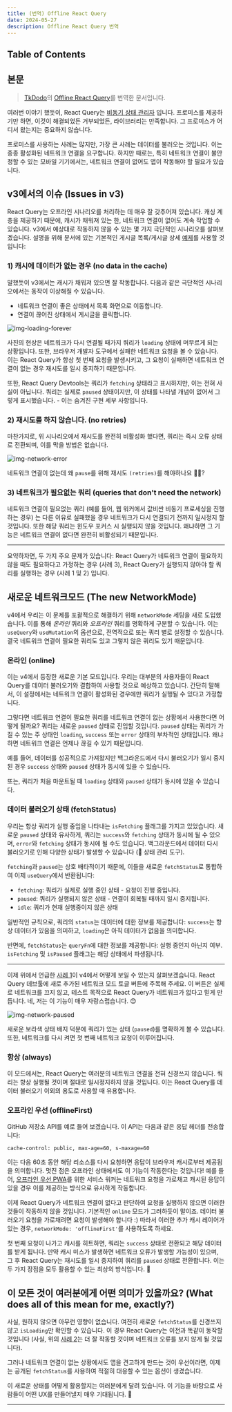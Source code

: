 ```yaml
---
title: (번역) Offline React Query
date: 2024-05-27
description: Offline React Query 번역
---
```


## Table of Contents

## 본문

> [TkDodo](https://github.com/tkdodo)의 [Offline React Query](https://tkdodo.eu/blog/offline-react-query)를 번역한 문서입니다.

여러번 이야기 했듯이, React Query는 [비동기 상태 관리자](https://tkdodo.eu/blog/react-query-as-a-state-manager) 입니다. 프로미스를 제공하기만 하면, 이것이 해결되었든 거부되었든, 라이브러리는 만족합니다. 그 프로미스가 어디서 왔는지는 중요하지 않습니다.

프로미스를 사용하는 사례는 많지만, 가장 큰 사례는 데이터를 불러오는 것입니다. 이는 종종 활성화된 네트워크 연결을 요구합니다. 하지만 때로는, 특히 네트워크 연결이 불안정할 수 있는 모바일 기기에서는, 네트워크 연결이 없어도 앱이 작동해야 할 필요가 있습니다.

## v3에서의 이슈 (Issues in v3)

React Query는 오프라인 시나리오를 처리하는 데 매우 잘 갖추어져 있습니다. 캐싱 계층을 제공하기 때문에, 캐시가 채워져 있는 한, 네트워크 연결이 없어도 계속 작업할 수 있습니다. v3에서 예상대로 작동하지 않을 수 있는 몇 가지 극단적인 시나리오를 살펴보겠습니다. 설명을 위해 문서에 있는 기본적인 게시글 목록/게시글 상세 [예제](https://react-query.tanstack.com/examples/basic)를 사용할 것입니다:

### 1) 캐시에 데이터가 없는 경우 (no data in the cache)

말했듯이 v3에서는 캐시가 채워져 있으면 잘 작동합니다. 다음과 같은 극단적인 시나리오에서는 동작이 이상해질 수 있습니다.

- 네트워크 연결이 좋은 상태에서 목록 화면으로 이동합니다.
- 연결이 끊어진 상태에서 게시글을 클릭합니다.

<img src="/images/contents/13-offline-react-query/img-loading-forever.gif" alt="img-loading-forever" />

사진의 현상은 네트워크가 다시 연결될 때가지 쿼리가 `loading` 상태에 머무르게 되는 상황입니다. 또한, 브라우저 개발자 도구에서 실패한 네트워크 요청을 볼 수 있습니다. 이는 React Query가 항상 첫 번째 요청을 발생시키고, 그 요청이 실패하면 네트워크 연결이 없는 경우 재시도를 일시 중지하기 때문입니다.

또한, React Query Devtools는 쿼리가 `fetching` 상태라고 표시하지만, 이는 전혀 사실이 아닙니다. 쿼리는 실제로 `paused` 상태이지만, 이 상태를 나타낼 개념이 없어서 그렇게 표시했습니다. - 이는 숨겨진 구현 세부 사항입니다.

### 2) 재시도를 하지 않습니다. (no retries)

마찬가지로, 위 시나리오에서 재시도를 완전히 비활성화 했다면, 쿼리는 즉시 오류 상태로 전환되며, 이를 막을 방법은 없습니다.

<img src="/images/contents/13-offline-react-query/img-network-error.gif" alt="img-network-error" />

네트워크 연결이 없는데 왜 `pause`를 위해 재시도 `(retries)`를 해야하나요 🤷‍♂️?

### 3) 네트워크가 필요없는 쿼리 (queries that don't need the network)

네트워크 연결이 필요없는 쿼리 (예를 들어, 웹 워커에서 값비싼 비동기 프로세싱을 진행하는 경우) 는 다른 이유로 실패했을 경우 네트워크가 다시 연결되기 전까지 일시정지 할 것입니다. 또한 해당 쿼리는 윈도우 포커스 시 실행되지 않을 것입니다. 왜냐하면 그 기능은 네트워크 연결이 없다면 완전히 비활성되기 때문입니다.

---

요약하자면, 두 가지 주요 문제가 있습니다: React Query가 네트워크 연결이 필요하지 않을 때도 필요하다고 가정하는 경우 (사례 3), React Query가 실행되지 않아야 할 쿼리를 실행하는 경우 (사례 1 및 2) 입니다.

## 새로운 네트워크모드 (The new NetworkMode)

v4에서 우리는 이 문제를 포괄적으로 해결하기 위해 `networkMode` 세팅을 새로 도입했습니다. 이를 통해 _온라인_ 쿼리와 _오프라인_ 쿼리를 명확하게 구분할 수 있습니다. 이는 `useQuery`와 `useMutation`의 옵션으로, 전역적으로 또는 쿼리 별로 설정할 수 있습니다. 결국 네트워크 연결이 필요한 쿼리도 있고 그렇지 않은 쿼리도 있기 때문입니다.

### 온라인 (online)

이는 v4에서 등장한 새로운 기본 모드입니다. 우리는 대부분의 사용자들이 React Query를 데이터 불러오기와 결합하여 사용할 것으로 예상하고 있습니다. 간단히 말해서, 이 설정에서는 네트워크 연결이 활성화된 경우에만 쿼리가 실행될 수 있다고 가정합니다.

그렇다면 네트워크 연결이 필요한 쿼리를 네트워크 연결이 없는 상황에서 사용한다면 어떻게 될까요? 쿼리는 새로운 `paused` 상태로 진입할 것입니다. `paused` 상태는 쿼리가 가질 수 있는 주 상태인 `loading`, `success` 또는 `error` 상태의 부차적인 상태입니다. 왜냐하면 네트워크 연결은 언제나 끊길 수 있기 때문입니다.

예를 들어, 데이터를 성공적으로 가져왔지만 백그라운드에서 다시 불러오기가 일시 중지된 경우 `success` 상태와 `paused` 상태가 동시에 있을 수 있습니다.

또는, 쿼리가 처음 마운트될 때 `loading` 상태와 `paused` 상태가 동시에 있을 수 있습니다.

### 데이터 불러오기 상태 (fetchStatus)

우리는 항상 쿼리가 실행 중임을 나타내는 `isFetching` 플래그를 가지고 있었습니다. 새로운 `paused` 상태와 유사하게, 쿼리는 `success`와 `fetching` 상태가 동시에 될 수 있으며, `error`와 `fetching` 상태가 동시에 될 수도 있습니다. 백그라운드에서 데이터 다시 불러오기로 인해 다양한 상태가 발생할 수 있습니다 (👋 상태 관리 도구).

`fetching`과 `paused`는 상호 배타적이기 때문에, 이들을 새로운 `fetchStatus`로 통합하여 이제 `useQuery`에서 반환됩니다:

- `fetching`: 쿼리가 실제로 실행 중인 상태 - 요청이 진행 중입니다.
- `paused`: 쿼리가 실행되지 않은 상태 - 연결이 회복될 때까지 일시 중지됩니다.
- `idle`: 쿼리가 현재 실행중이지 않은 상태

일반적인 규칙으로, 쿼리의 `status`는 데이터에 대한 정보를 제공합니다: `success`는 항상 데이터가 있음을 의미하고, `loading`은 아직 데이터가 없음을 의미합니다.

반면에, `fetchStatus`는 `queryFn`에 대한 정보를 제공합니다: 실행 중인지 아닌지 여부. `isFetching` 및 `isPaused` 플래그는 해당 상태에서 파생됩니다.

---

이제 위에서 언급한 [사례 1](https://tkdodo.eu/blog/offline-react-query#1-no-data-in-the-cache)이 v4에서 어떻게 보일 수 있는지 살펴보겠습니다. React Query 데브툴에 새로 추가된 네트워크 모드 토글 버튼에 주목해 주세요. 이 버튼은 실제로 네트워크를 끄지 않고, 테스트 목적으로 React Query가 네트워크가 없다고 믿게 만듭니다. 네, 저는 이 기능이 매우 자랑스럽습니다. 😊

<img src="/images/contents/13-offline-react-query/img-network-paused.png" alt="img-network-paused" />

새로운 보라색 상태 배지 덕분에 쿼리가 있는 상태 (`paused`)를 명확하게 볼 수 있습니다. 또한, 네트워크를 다시 켜면 첫 번째 네트워크 요청이 이루어집니다.

### 항상 (always)

이 모드에서는, React Query는 여러분의 네트워크 연결을 전혀 신경쓰지 않습니다. 쿼리는 항상 실행될 것이며 절대로 일시정지하지 않을 것입니다. 이는 React Query를 데이터 불러오기 이외의 용도로 사용할 때 유용합니다.

### 오프라인 우선 (offlineFirst)

GitHub 저장소 API를 예로 들어 보겠습니다. 이 API는 다음과 같은 응답 헤더를 전송합니다:

```
cache-control: public, max-age=60, s-maxage=60
```

이는 다음 60초 동안 해당 리소스를 다시 요청하면 응답이 브라우저 캐시로부터 제공됨을 의미합니다. 멋진 점은 오프라인 상태에서도 이 기능이 작동한다는 것입니다! 예를 들어, [오프라인 우선 PWA](https://developer.mozilla.org/en-US/docs/Web/Progressive_web_apps/Offline_Service_workers)를 위한 서비스 워커는 네트워크 요청을 가로채고 캐시된 응답이 있을 경우 이를 제공하는 방식으로 유사하게 작동합니다.

이제 React Query가 네트워크 연결이 없다고 판단하여 요청을 실행하지 않으면 이러한 것들이 작동하지 않을 것입니다. 기본적인 `online` 모드가 그러하듯이 말이죠. 데이터 불러오기 요청을 가로채려면 요청이 발생해야 합니다 :) 따라서 이러한 추가 캐시 레이어가 있는 경우, `networkMode: 'offlineFirst'`를 사용하도록 하세요.

첫 번째 요청이 나가고 캐시를 히트하면, 쿼리는 `success` 상태로 전환되고 해당 데이터를 받게 됩니다. 만약 캐시 미스가 발생하면 네트워크 오류가 발생할 가능성이 있으며, 그 후 React Query는 재시도를 일시 중지하여 쿼리를 `paused` 상태로 전환합니다. 이는 두 가지 장점을 모두 활용할 수 있는 최상의 방식입니다. 🙌

## 이 모든 것이 여러분에게 어떤 의미가 있을까요? (What does all of this mean for me, exactly?)

사실, 원하지 않으면 아무런 영향이 없습니다. 여전히 새로운 `fetchStatus`를 신경쓰지 않고 `isLoading`만 확인할 수 있습니다. 이 경우 React Query는 이전과 똑같이 동작할 것입니다 (사실, 위의 [사례 2](https://tkdodo.eu/blog/offline-react-query#2-no-retries)는 더 잘 작동할 것이며 네트워크 오류를 보지 않게 될 것입니다).

그러나 네트워크 연결이 없는 상황에서도 앱을 견고하게 만드는 것이 우선이라면, 이제는 공개된 `fetchStatus`를 사용하여 적절히 대응할 수 있는 옵션이 생겼습니다.

이 새로운 상태를 어떻게 활용할지는 여러분에게 달려 있습니다. 이 기능을 바탕으로 사람들이 어떤 UX를 만들어낼지 매우 기대됩니다. 🚀

---

